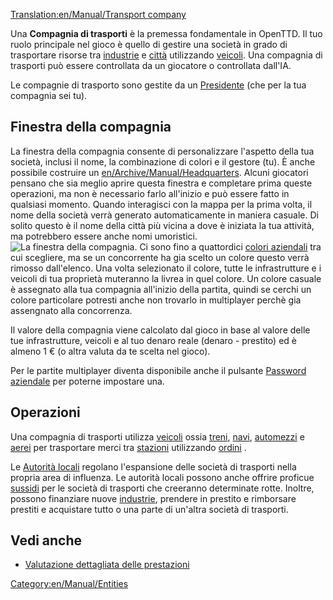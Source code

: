 [[Translation:en/Manual/Transport company]]

Una '''Compagnia di trasporti''' è la premessa fondamentale in OpenTTD. Il tuo ruolo principale nel gioco è quello di gestire una società in grado di trasportare risorse tra [[it/Industrie|industrie]] e [[it/Città|città]] utilizzando [[it/Manual/Veicoli|veicoli]]. Una compagnia di trasporti può essere controllata da un giocatore o controllata dall'IA.

Le compagnie di trasporto sono gestite da un [[it/Presidente|Presidente]] (che per la tua compagnia sei tu).

== Finestra della compagnia ==
La finestra della compagnia consente di personalizzare l'aspetto della tua società, inclusi il nome, la combinazione di colori e il gestore (tu). È anche possibile costruire un [[en/Archive/Manual/Headquarters]]. Alcuni giocatori pensano che sia meglio aprire questa finestra e completare prima queste operazioni, ma non è necessario farlo all'inizio e può essere fatto in qualsiasi momento. Quando interagisci con la mappa per la prima volta, il nome della società verrà generato automaticamente in maniera casuale. Di solito questo è il nome della città più vicina a dove è iniziata la tua attività, ma potrebbero essere anche nomi umoristici.
[[File:it/Companywindow.png|center|frame|La finestra della compagnia.]]
Ci sono fino a quattordici [[it/Colori aziendali|colori aziendali]] tra cui scegliere, ma se un concorrente ha gia scelto un colore questo verrà rimosso dall'elenco. Una volta selezionato il colore, tutte le infrastrutture e i veicoli di tua proprietà muteranno la livrea in quel colore. Un colore casuale è assegnato alla tua compagnia all'inizio della partita, quindi se cerchi un colore particolare potresti anche non trovarlo in multiplayer perchè gia assengnato alla concorrenza.

Il valore della compagnia viene calcolato dal gioco in base al valore delle tue infrastrutture, veicoli e al tuo denaro reale (denaro - prestito) ed è almeno 1 € (o altra valuta da te scelta nel gioco).

Per le partite multiplayer diventa disponibile anche il pulsante [[it/Password aziendale|Password aziendale]] per poterne impostare una.

== Operazioni ==
Una compagnia di trasporti utilizza [[it/Manual/Veicoli|veicoli]] ossia [[it/Manual/Treni|treni]], [[it/Navi|navi]], [[it/Automezzi|automezzi]] e [[it/Aerei|aerei]] per trasportare merci tra [[it/Manual/Stazioni|stazioni]] utilizzando [[it/Manual/Ordini|ordini]] .

Le [[it/Autorità locali|Autorità locali]] regolano l'espansione delle società di trasporti nella propria area di influenza. Le autorità locali possono anche offrire proficue [[en/Sovvenzioni|sussidi]] per le società di trasporti che creeranno determinate rotte. Inoltre, possono finanziare nuove [[it/Industrie|industrie]], prendere in prestito e rimborsare prestiti e acquistare tutto o una parte di un'altra società di trasporti.

== Vedi anche ==
* [[it/Manual/Valutazione dettagliata prestazioni|Valutazione dettagliata delle prestazioni]]

[[Category:en/Manual/Entities]]